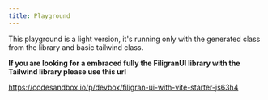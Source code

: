 ```yaml
---
title: Playground
---
```


This playground is a light version, it's running only with the generated class from the library and basic tailwind class.
<CodePlayground/>

**If you are looking for a embraced fully the FiligranUI library with the Tailwind library please use this url**

https://codesandbox.io/p/devbox/filigran-ui-with-vite-starter-js63h4
